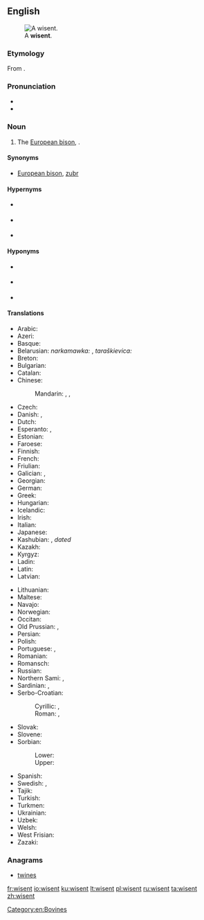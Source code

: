 ==English==
{{wikipedia}}
[[File:Bison bonasus (Linnaeus 1758).jpg|thumb|A '''wisent'''.]]

===Etymology===
From {{etyl|de|en}} {{term|Wisent|lang=de}}.

===Pronunciation===
* {{IPA|/ˈwɪzənt/|lang=en}}
* {{IPA|/ˈviːzənt/|lang=en}}

===Noun===
{{en-noun}}

# The [[European bison]], ''{{l|mul|Bison bonasus}}''.

====Synonyms====
* [[European bison]], [[zubr]]

====Hypernyms====
* {{sense|a member of the Genus ''Bison''}} {{l|en|bison}}
* {{sense|a cloven-hoofed ruminant mammal of the subfamily ''Bovinae'', cattle}} {{l|en|bovine}}
* {{sense|a hoofed mammal chewing cud}} {{l|en|ruminant}}

====Hyponyms====
* {{sense|only surviving purebred subspecies, ''Bison bonasus bonasus''}} {{l|en|lowland wisent}}
* {{sense|subspecies only surviving as a hybrid, ''Bison bonasus caucasicus''}} {{l|en|Caucasian wisent}}
* {{sense|extinct subspecies, ''Bison bonasus hungarorum''}} {{l|en|Carpathian wisent}}

====Translations====
{{trans-top|The European bison, ''Bison bonasus''}}
* Arabic: {{t|ar|بيسون أوروبي|m|tr=baysūn ʾūrūbī|sc=Arab}}
* Azeri: {{t|az|zubr}}
* Basque: {{t|eu|bisonte europar}}
* Belarusian: ''narkamawka:'' {{t|be|зубр|m|tr=zubr}}, ''taraškievica:'' {{t|be|зубар|m|tr=zúbar}}
* Breton: {{t|br|bizon europa}}
* Bulgarian: {{t+|bg|зубър|m|tr=zúbǎr}}
* Catalan: {{t|ca|bisó europeu}}
* Chinese:
*: Mandarin: {{t+|cmn|野牛|tr=yěniú|sc=Hani}}, {{t|cmn|歐洲野牛|sc=Hani}}, {{t|cmn|欧洲野牛|tr=Ōuzhōu yěniú|sc=Hani}}
* Czech: {{t+|cs|zubr|m}}
* Danish: {{t|da|visent}}, {{t|da|europæisk bison}}
* Dutch: {{t|nl|wisent|m}}
* Esperanto: {{t|eo|visento}}, {{t|eo|eŭropa bizono}}
* Estonian: {{t+|et|pürg}}
* Faroese: {{t|fo|visundur}}
* Finnish: {{t+|fi|visentti}}
* French: {{t|fr|bison d'europe|m}}
* Friulian: {{t|fur|bisont european}}
* Galician: {{t|gl|bisonte europeo}}, {{t|gl|bisonoxe europeo}}
* Georgian: {{t|ka|დომბა|sc=Geor}}
* German: {{t+|de|Wisent|m}}
* Greek: {{t|el|βόνασος ευρωπαϊκώς|m}}
* Hungarian: {{t|hu|európai bölény}}
* Icelandic: {{t|is|evrópskur vísundur|m}}
* Irish: {{t|ga|bíosún}}
* Italian: {{t|it|bisonte europeo|m}}
* Japanese: {{t|ja|ヨーロッパバイソン|tr=Yōroppa baison|sc=Jpan}}
* Kashubian: {{t|csb|żuber|m}}, ''dated'' {{t|csb|zãbrz|m}}
* Kazakh: {{t|kk|зубр|tr=zwbr|sc=Cyrl}}
* Kyrgyz: {{t|ky|зубр|tr=zubr|sc=Cyrl}}
* Ladin: {{t|lld|bisont european}}
* Latin: {{t|la|bisōn|m}}
* Latvian: {{t|lv|sumbrs|m}}
{{trans-mid}}
* Lithuanian: {{t+|lt|stumbras|m}}
* Maltese: {{t|mt|buflu ta’ l-ewropa|m}}
* Navajo: {{t|nv|Béésh Bichʼahnii bikéyahdę́ę́ʼ ayání}}
* Norwegian: {{t|no|visent}}
* Occitan: {{t|oc|bisont d'Euròpa}}
* Old Prussian: {{t|prg|wissambris}}, {{t|prg|zambrus}}
* Persian: {{t|fa|ویسنت|tr=visent|sc=fa-Arab}}
* Polish: {{t+|pl|żubr|m}}
* Portuguese: {{t|pt|bisão europeu|m}}, {{t|pt|bisonte europeu|m}}
* Romanian: {{t+|ro|zimbru|m}}
* Romansch: {{t|rm|bison europaic}}
* Russian: {{t+|ru|зубр|m|tr=zubr}}
* Northern Sami: {{t|se|visenta}}, {{t|se|eurohpá bison}}
* Sardinian: {{t|sc|boi europeu}}, {{t|sc|boe europeu}}
* Serbo-Croatian:
*: Cyrillic: {{t|sh|зубар|m|sc=Cyrl}}, {{t|sh|еуропски бизон|m}}
*: Roman: {{t+|sh|zubar|m}}, {{t|sh|europski bizon|m}}
* Slovak: {{t|sk|zubor|m}}
* Slovene: {{t|sl|zober|m}}
* Sorbian:
*: Lower: {{t|dsb|zubr|m}}
*: Upper: {{t+|hsb|zubr|m}}
* Spanish: {{t|es|bisonte europeo|m}}
* Swedish: {{t+|sv|visent}}, {{t+|sv|europeisk bison}}
* Tajik: {{t|tg|зубр|tr=zubr|sc=Cyrl}}
* Turkish: {{t|tr|Avrupa bizonu}}
* Turkmen: {{t|tk|zubr}}
* Ukrainian: {{t|uk|зубр|m|tr=zubr}}
* Uzbek: {{t|uz|zubr}}
* Welsh: {{t+|cy|ych gwyllt}}
* West Frisian: {{t|fy|wisint}}
* Zazaki: {{t|zza|bizonê Ewropa}}
{{trans-bottom}}

===Anagrams===
* [[twines#English|twines]]

[[Category:en:Bovines]]

[[fr:wisent]]
[[io:wisent]]
[[ku:wisent]]
[[lt:wisent]]
[[pl:wisent]]
[[ru:wisent]]
[[ta:wisent]]
[[zh:wisent]]
